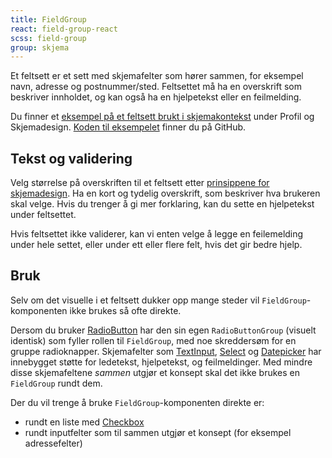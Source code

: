 ```yaml
---
title: FieldGroup
react: field-group-react
scss: field-group
group: skjema
---
```



<Ingress>
    Et feltsett er et sett med skjemafelter som hører sammen, for eksempel navn, adresse og postnummer/sted. Feltsettet
    må ha en overskrift som beskriver innholdet, og kan også ha en hjelpetekst eller en feilmelding.
</Ingress>

<ComponentExample
    title="FieldGroup"
    component={FieldGroupExample}
    knobs={fieldGroupExampleKnobs}
    codeExample={fieldGroupExampleCode}
/>

Du finner et [eksempel på et feltsett brukt i skjemakontekst](/demoer/skjemavalidering/) under Profil og Skjemadesign. [Koden til eksempelet](https://github.com/fremtind/jokul/blob/main/portal/src/pages/demoer/skjemavalidering.tsx) finner du på GitHub.

## Tekst og validering

Velg størrelse på overskriften til et feltsett etter [prinsippene for skjemadesign](/profil/skjemadesign). Ha en kort og tydelig overskrift, som beskriver hva brukeren skal velge. Hvis du trenger å gi mer forklaring, kan du sette en hjelpetekst under feltsettet.

Hvis feltsettet ikke validerer, kan vi enten velge å legge en feilemelding under hele settet, eller under ett eller flere felt, hvis det gir bedre hjelp.

## Bruk

Selv om det visuelle i et feltsett dukker opp mange steder vil `FieldGroup`-komponenten ikke brukes så ofte direkte.

Dersom du bruker [RadioButton](/komponenter/radiobutton) har den sin egen `RadioButtonGroup` (visuelt identisk) som fyller rollen til `FieldGroup`, med noe skreddersøm for en gruppe radioknapper. Skjemafelter som [TextInput](/komponenter/textinput), [Select](/komponenter/select) og [Datepicker](/komponenter/datepicker) har innebygget støtte for ledetekst, hjelpetekst, og feilmeldinger. Med mindre disse skjemafeltene _sammen_ utgjør et konsept skal det ikke brukes en `FieldGroup` rundt dem.

Der du vil trenge å bruke `FieldGroup`-komponenten direkte er:

-   rundt en liste med [Checkbox](/komponenter/checkbox)
-   rundt inputfelter som til sammen utgjør et konsept (for eksempel adressefelter)
